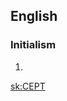 {{see also|cept|'cept}}
==English==

===Initialism===
{{rfc-header|Initialism}}
{{head|en|initialism}}

# {{w|Conference of European Posts and Telegraphs}}

[[sk:CEPT]]